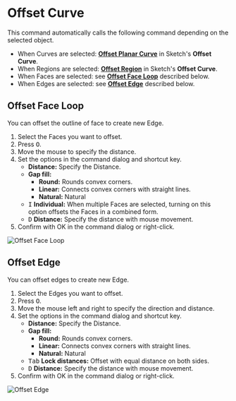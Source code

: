 
# Offset Curve

<Reference shortcut="O" command="Offset Curve" button="Right of Command Bar" />

This command automatically calls the following command depending on the selected object.

- When Curves are selected: [**Offset Planar Curve**](../sketch/offset-curve#offset-planar-curve) in Sketch's **Offset Curve**.
- When Regions are selected: [**Offset Region**](../sketch/offset-curve#offset-region) in Sketch's **Offset Curve**.
- When Faces are selected: see [**Offset Face Loop**](#offset-face-loop) described below.
- When Edges are selected: see [**Offset Edge**](#offset-edge) described below.

## Offset Face Loop

You can offset the outline of face to create new Edge.

1. Select the Faces you want to offset.
2. Press <kbd>O</kbd>.
3. Move the mouse to specify the distance.
4. Set the options in the command dialog and shortcut key.
   - **Distance:** Specify the Distance.
   - **Gap fill:**
        - **Round:** Rounds convex corners.
        - **Linear:** Connects convex corners with straight lines.
        - **Natural:** Natural
   - <kbd>I</kbd> **Individual:** When multiple Faces are selected, turning on this option offsets the Faces in a combined form.
   - <kbd>D</kbd> **Distance:** Specify the distance with mouse movement.
5. Confirm with OK in the command dialog or right-click.

![Offset Face Loop](/img/offset-face-loop.gif)

## Offset Edge

You can offset edges to create new Edge.

1. Select the Edges you want to offset.
2. Press <kbd>O</kbd>.
3. Move the mouse left and right to specify the direction and distance.
4. Set the options in the command dialog and shortcut key.
   - **Distance:** Specify the Distance.
   - **Gap fill:**
        - **Round:** Rounds convex corners.
        - **Linear:** Connects convex corners with straight lines.
        - **Natural:** Natural
   - <kbd>Tab</kbd> **Lock distances:** Offset with equal distance on both sides.
   - <kbd>D</kbd> **Distance:** Specify the distance with mouse movement.
5. Confirm with OK in the command dialog or right-click.

![Offset Edge](/img/offset-edge.gif)



